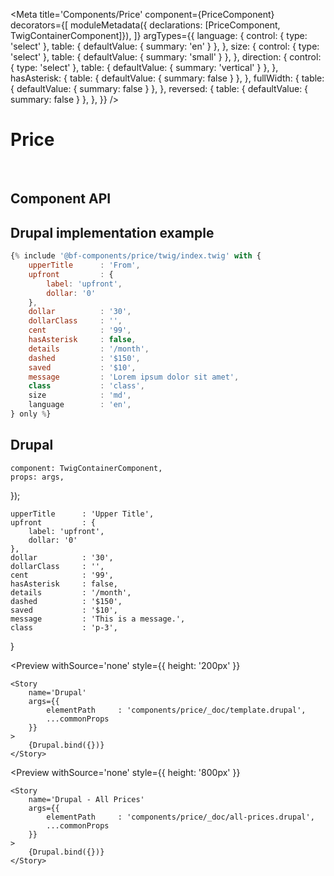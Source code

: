 


<Meta 
    title='Components/Price' 
    component={PriceComponent}
    decorators={[
        moduleMetadata({ declarations: [PriceComponent, TwigContainerComponent]}),
    ]}
    argTypes={{
        language: {
            control: { type: 'select' },
            table: { defaultValue: { summary: 'en' } },
        },
        size: {
            control: { type: 'select' },
            table: { defaultValue: { summary: 'small' } },
        },
        direction: {
            control: { type: 'select' },
            table: { defaultValue: { summary: 'vertical' } },
        },
        hasAsterisk: {
            table: { defaultValue: { summary: false } },
        },
        fullWidth: {
            table: { defaultValue: { summary: false } },
        },
        reversed: {
            table: { defaultValue: { summary: false } },
        },
    }}
/>


# Price

<br/>



## Component API

<Props of={PriceComponent} />



## Drupal implementation example

```jsx
{% include '@bf-components/price/twig/index.twig' with {
    upperTitle      : 'From',
    upfront         : {
        label: 'upfront',
        dollar: '0'
    },
    dollar          : '30',
    dollarClass     : '',
    cent            : '99',
    hasAsterisk     : false,
    details         : '/month',
    dashed          : '$150',
    saved           : '$10',
    message         : 'Lorem ipsum dolor sit amet',
    class           : 'class',
    size            : 'md',
    language        : 'en',
} only %}
```



## Drupal

    component: TwigContainerComponent,
    props: args,
});

    upperTitle      : 'Upper Title',
    upfront         : {
        label: 'upfront',
        dollar: '0'
    },
    dollar          : '30',
    dollarClass     : '',
    cent            : '99',
    hasAsterisk     : false,
    details         : '/month',
    dashed          : '$150',
    saved           : '$10',
    message         : 'This is a message.',
    class           : 'p-3',
}


<Preview
    withSource='none'
    style={{ height: '200px' }}
>
    <Story 
        name='Drupal'
        args={{ 
            elementPath     : 'components/price/_doc/template.drupal',
            ...commonProps
        }}
    >
        {Drupal.bind({})}
    </Story>
</Preview>


<Preview
    withSource='none'
    style={{ height: '800px' }}
>
    <Story 
        name='Drupal - All Prices'
        args={{ 
            elementPath     : 'components/price/_doc/all-prices.drupal',
            ...commonProps
        }}
    >
        {Drupal.bind({})}
    </Story>
</Preview>